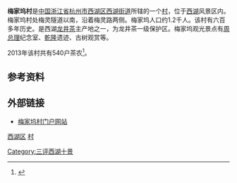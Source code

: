 {{refimprove|time=2019-09-08T05:36:44+00:00}}
'''梅家坞村'''是[[中国|中国]][[浙江省|浙江省]][[杭州市|杭州市]][[西湖区_(杭州市)|西湖区]][[西湖街道_(杭州市)|西湖街道]]所辖的一个[[村|村]]，位于[[杭州西湖|西湖]]风景区内。梅家坞村处梅灵隧道以南，沿着梅灵路两侧。梅家坞人口约1.2千人。该村有六百多年历史。是西湖[[龙井茶|龙井茶]]主产地之一，为龙井茶一级保护区。梅家坞观光景点有[[周恩来|周总理]]纪念室、[[乾隆|乾隆]]遗迹、古树观赏等。

2013年该村共有540户茶农<ref >{{cite web |url=http://hznews.hangzhou.com.cn/chengshi/content/2013-08/11/content_4847810.htm |language= |title=梅家坞抗旱 进入“白+黑”模式 |publisher=杭州网 |date=2013-08-11 |accessdate= |archive-date=2014-01-07 |archive-url=https://web.archive.org/web/20140107134213/http://hznews.hangzhou.com.cn/chengshi/content/2013-08/11/content_4847810.htm |dead-url=no }}</ref>。

== 参考资料 ==
{{reflist}}

== 外部链接 ==
*[http://mjw.hzsqw.cn 梅家坞村门户网站]{{dead link|date=2018年3月 |bot=InternetArchiveBot |fix-attempted=yes }}

{{Hangzhou-stub}}
{{西湖十景}}

[[category:杭州市行政村|西湖区]]
[[category:杭州西湖风景名胜区管委会|村]]
[[Category:三评西湖十景|Category:三评西湖十景]]